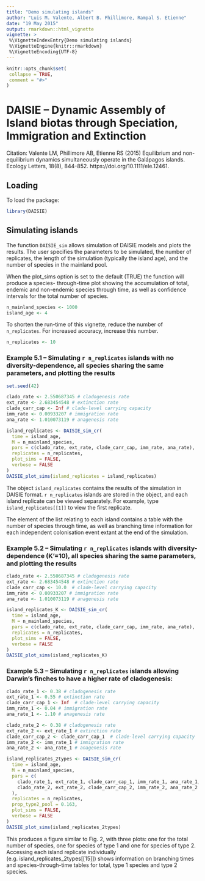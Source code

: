 ```yaml
---
title: "Demo simulating islands"
author: "Luis M. Valente, Albert B. Phillimore, Rampal S. Etienne"
date: "19 May 2015"
output: rmarkdown::html_vignette
vignette: >
 %\VignetteIndexEntry{Demo simulating islands}
 %\VignetteEngine{knitr::rmarkdown}
 %\VignetteEncoding{UTF-8}
---
```


```r
knitr::opts_chunk$set(
 collapse = TRUE,
 comment = "#>"
)
```

# DAISIE – Dynamic Assembly of Island biotas through Speciation, Immigration and Extinction 
                   
Citation: Valente LM, Phillimore AB, Etienne RS (2015) Equilibrium and non-
equilibrium dynamics simultaneously operate in the Galápagos islands. Ecology 
Letters, 18(8), 844-852. https://doi.org/10.1111/ele.12461. 

## Loading

To load the package:

```r
library(DAISIE)
```

## Simulating islands 
 
The function `DAISIE_sim` allows simulation of DAISIE models and plots the results. The user 
specifies the parameters to be simulated, the number of replicates, the length of the 
simulation (typically the island age), and the number of species in the mainland pool. 
 
When the plot_sims option is set to the default (TRUE) the function will produce a species-
through-time plot showing the accumulation of total, endemic and non-endemic species 
through time, as well as confidence intervals for the total number of species. 

```r
n_mainland_species <- 1000
island_age <- 4
```

To shorten the run-time of this vignette, reduce the number of `n_replicates`.
For increased accuracy, increase this number.

```r
n_replicates <- 10
```
 
### Example 5.1 – Simulating `r n_replicates` islands with no diversity-dependence, all species sharing the same parameters, and plotting the results 


```r
set.seed(42)
```

```r
clado_rate <- 2.550687345 # cladogenesis rate
ext_rate <- 2.683454548 # extinction rate
clade_carr_cap <- Inf # clade-level carrying capacity
imm_rate <- 0.00933207 # immigration rate
ana_rate <- 1.010073119 # anagenesis rate

island_replicates <- DAISIE_sim_cr( 
  time = island_age,
  M = n_mainland_species, 
  pars = c(clado_rate, ext_rate, clade_carr_cap, imm_rate, ana_rate),
  replicates = n_replicates,
  plot_sims = FALSE,
  verbose = FALSE
)
DAISIE_plot_sims(island_replicates = island_replicates)
```

The object `island_replicates` 
contains the results of the simulation in DAISIE format. 
`r n_replicates` islands are stored in the object, 
and each island replicate can be viewed separately. 
For example, type `island_replicates[[1]]` to view the first replicate.

The element of the list relating to each island contains a table 
with the number of species through time, as well as branching time information for each 
independent colonisation event extant at the end of the simulation.

### Example 5.2 – Simulating `r n_replicates` islands with diversity-dependence (K’=10), all species sharing the same parameters, and plotting the results 

```r
clado_rate <- 2.550687345 # cladogenesis rate
ext_rate <- 2.683454548 # extinction rate
clade_carr_cap <- 10.0  # clade-level carrying capacity
imm_rate <- 0.00933207 # immigration rate
ana_rate <- 1.010073119 # anagenesis rate

island_replicates_K <- DAISIE_sim_cr( 
  time = island_age, 
  M = n_mainland_species, 
  pars = c(clado_rate, ext_rate, clade_carr_cap, imm_rate, ana_rate),
  replicates = n_replicates,
  plot_sims = FALSE,
  verbose = FALSE
) 
DAISIE_plot_sims(island_replicates_K)
``` 
 
### Example 5.3 – Simulating `r n_replicates` islands allowing Darwin’s finches to have a higher rate of cladogenesis: 

```r
clado_rate_1 <- 0.38 # cladogenesis rate
ext_rate_1 <- 0.55 # extinction rate
clade_carr_cap_1 <- Inf  # clade-level carrying capacity
imm_rate_1 <- 0.04 # immigration rate
ana_rate_1 <- 1.10 # anagenesis rate

clado_rate_2 <- 0.38 # cladogenesis rate
ext_rate_2 <- ext_rate_1 # extinction rate
clade_carr_cap_2 <- clade_carr_cap_1  # clade-level carrying capacity
imm_rate_2 <- imm_rate_1 # immigration rate
ana_rate_2 <- ana_rate_1 # anagenesis rate

island_replicates_2types <- DAISIE_sim_cr( 
  time = island_age,
  M = n_mainland_species, 
  pars = c(
    clado_rate_1, ext_rate_1, clade_carr_cap_1, imm_rate_1, ana_rate_1,
    clado_rate_2, ext_rate_2, clade_carr_cap_2, imm_rate_2, ana_rate_2
  ),
  replicates = n_replicates, 
  prop_type2_pool = 0.163,
  plot_sims = FALSE,
  verbose = FALSE
)
DAISIE_plot_sims(island_replicates_2types)
```                

This produces a figure similar to Fig. 2, with three plots: 
one for the total number of species,  one for species of type 1 and one for species of type 2. Accessing each island replicate 
 individually (e.g. island_replicates_2types[[15]]) shows information on branching times and 
 species-through-time tables for total, type 1 species and type 2 species.
